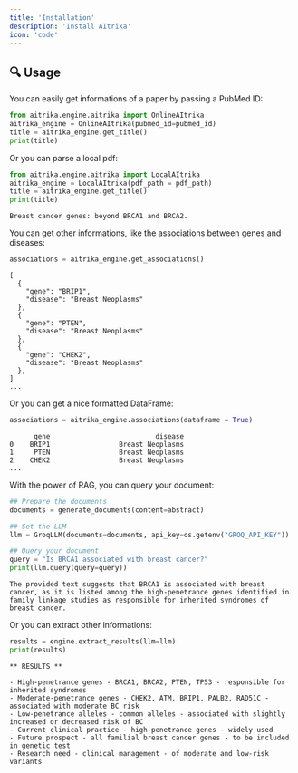 ```yaml
---
title: 'Installation'
description: 'Install AItrika'
icon: 'code'
---
```


## 🔍 Usage

You can easily get informations of a paper by passing a PubMed ID:

```python
from aitrika.engine.aitrika import OnlineAItrika
aitrika_engine = OnlineAItrika(pubmed_id=pubmed_id)
title = aitrika_engine.get_title()
print(title)
```

Or you can parse a local pdf:

```python
from aitrika.engine.aitrika import LocalAItrika
aitrika_engine = LocalAItrika(pdf_path = pdf_path)
title = aitrika_engine.get_title()
print(title)
```

```
Breast cancer genes: beyond BRCA1 and BRCA2.
```

You can get other informations, like the associations between genes and diseases:

```python
associations = aitrika_engine.get_associations()
```

```
[
  {
    "gene": "BRIP1",
    "disease": "Breast Neoplasms"
  },
  {
    "gene": "PTEN",
    "disease": "Breast Neoplasms"
  },
  {
    "gene": "CHEK2",
    "disease": "Breast Neoplasms"
  },
]
...
```

Or you can get a nice formatted DataFrame:

```python
associations = aitrika_engine.associations(dataframe = True)
```

```
      gene                          disease
0    BRIP1                 Breast Neoplasms
1     PTEN                 Breast Neoplasms
2    CHEK2                 Breast Neoplasms
...
```

With the power of RAG, you can query your document:

```python
## Prepare the documents
documents = generate_documents(content=abstract)

## Set the LLM
llm = GroqLLM(documents=documents, api_key=os.getenv("GROQ_API_KEY"))

## Query your document
query = "Is BRCA1 associated with breast cancer?"
print(llm.query(query=query))
```

```
The provided text suggests that BRCA1 is associated with breast cancer, as it is listed among the high-penetrance genes identified in family linkage studies as responsible for inherited syndromes of breast cancer.
```

Or you can extract other informations:

```python
results = engine.extract_results(llm=llm)
print(results)
```

```
** RESULTS **

- High-penetrance genes - BRCA1, BRCA2, PTEN, TP53 - responsible for inherited syndromes
- Moderate-penetrance genes - CHEK2, ATM, BRIP1, PALB2, RAD51C - associated with moderate BC risk
- Low-penetrance alleles - common alleles - associated with slightly increased or decreased risk of BC
- Current clinical practice - high-penetrance genes - widely used
- Future prospect - all familial breast cancer genes - to be included in genetic test
- Research need - clinical management - of moderate and low-risk variants
```